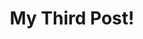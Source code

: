 ---
title: My Third Post!
slug: my-third-post
datae: 2020-10-03
featureImage: barn.jpg
excerpt: Sed lobortis metus eu lectus ullamcorper, sed porttitor orci dictum. Duis in fringilla purus. Nullam scelerisque egestas dignissim. 
---